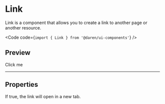 
# Link

Link is a component that allows you to create a link to another page or another
resource.

<Code code={`import { Link } from '@daren/ui-components'`} />

## Preview

<Preview>
  <div className="space-y-2">
    <Link href="https://www.daren.be" external>
      Click me
    </Link>
  </div>
</Preview>

---

## Properties

<Properties>
  <Property name="external" type="boolean">
    If true, the link will open in a new tab.
  </Property>
</Properties>
